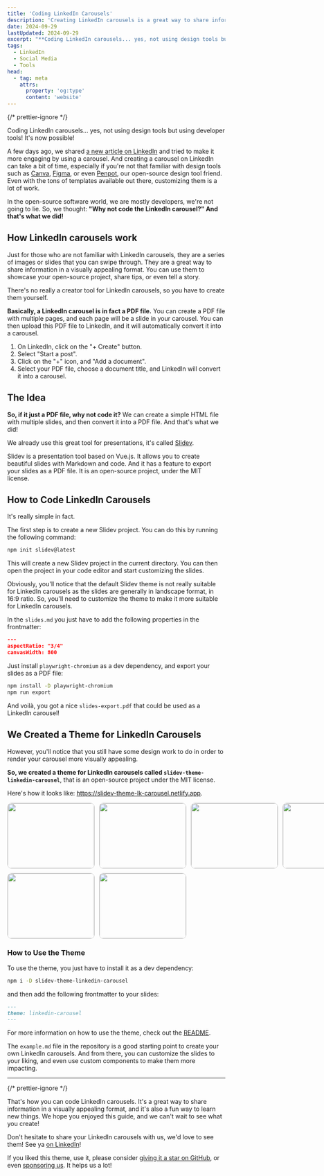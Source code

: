 ```yaml
---
title: 'Coding LinkedIn Carousels'
description: 'Creating LinkedIn carousels is a great way to share information in a visually appealing format. Learn how to code LinkedIn carousels with this guide.'
date: 2024-09-29
lastUpdated: 2024-09-29
excerpt: "**Coding LinkedIn carousels... yes, not using design tools but using developer tools! It's now possible!**<br><br>Learn how to code LinkedIn carousels with Slidev and discover our open-source Slidev theme for LinkedIn carousels named `slidev-theme-linkedin-carousel`."
tags:
  - LinkedIn
  - Social Media
  - Tools
head:
  - tag: meta
    attrs:
      property: 'og:type'
      content: 'website'
---
```



{/* prettier-ignore */}
<p class="lead">Coding LinkedIn carousels... yes, not using design tools but using developer tools! It's now possible!</p>

A few days ago, we shared [a new article on LinkedIn](https://www.linkedin.com/posts/open-re-source_generate-github-repositories-top-contributors-activity-7245171076966559745-sBAM/) and tried to make it more engaging by using a carousel. And creating a carousel on LinkedIn can take a bit of time, especially if you're not that familiar with design tools such as [Canva](https://www.canva.com), [Figma](https://www.figma.com), or even [Penpot](https://penpot.app/), our open-source design tool friend. Even with the tons of templates available out there, customizing them is a lot of work.

In the open-source software world, we are mostly developers, we're not going to lie. So, we thought: **"Why not code the LinkedIn carousel?" And that's what we did!**

## How LinkedIn carousels work

Just for those who are not familiar with LinkedIn carousels, they are a series of images or slides that you can swipe through. They are a great way to share information in a visually appealing format. You can use them to showcase your open-source project, share tips, or even tell a story.

There's no really a creator tool for LinkedIn carousels, so you have to create them yourself.

**Basically, a LinkedIn carousel is in fact a PDF file.** You can create a PDF file with multiple pages, and each page will be a slide in your carousel. You can then upload this PDF file to LinkedIn, and it will automatically convert it into a carousel.

1. On LinkedIn, click on the "+ Create" button.
2. Select "Start a post".
3. Click on the "+" icon, and "Add a document".
4. Select your PDF file, choose a document title, and LinkedIn will convert it into a carousel.

<ContentImage src="/images/coding-linkedin-carousels-1.png" alt="" width="400" height="320" />

<ContentImage src="/images/coding-linkedin-carousels-2.png" alt="" width="400" height="257" />

## The Idea

**So, if it just a PDF file, why not code it?** We can create a simple HTML file with multiple slides, and then convert it into a PDF file. And that's what we did!

We already use this great tool for presentations, it's called [Slidev](https://sli.dev/).

Slidev is a presentation tool based on Vue.js. It allows you to create beautiful slides with Markdown and code. And it has a feature to export your slides as a PDF file. It is an open-source project, under the MIT license.

<ShowcaseGitHubRepo env="slidevjs" repo="slidev" img="83095831" description="Presentation Slides for Developers" />

## How to Code LinkedIn Carousels

It's really simple in fact.

The first step is to create a new Slidev project. You can do this by running the following command:

```sh
npm init slidev@latest
```

This will create a new Slidev project in the current directory. You can then open the project in your code editor and start customizing the slides.

Obviously, you'll notice that the default Slidev theme is not really suitable for LinkedIn carousels as the slides are generally in landscape format, in 16:9 ratio. So, you'll need to customize the theme to make it more suitable for LinkedIn carousels.

In the `slides.md` you just have to add the following properties in the frontmatter:

```json
---
aspectRatio: "3/4"
canvasWidth: 800
```

Just install `playwright-chromium` as a dev dependency, and export your slides as a PDF file:

```sh
npm install -D playwright-chromium
npm run export
```

And voilà, you got a nice `slides-export.pdf` that could be used as a LinkedIn carousel!

## We Created a Theme for LinkedIn Carousels

However, you'll notice that you still have some design work to do in order to render your carousel more visually appealing.

**So, we created a theme for LinkedIn carousels called `slidev-theme-linkedin-carousel`**, that is an open-source project under the MIT license.

<ShowcaseGitHubRepo
	env="Open-reSource"
	repo="slidev-theme-linkedin-carousel"
	img="129324099"
	description="Slidev theme to create LinkedIn carousels"
/>

Here's how it looks like: https://slidev-theme-lk-carousel.netlify.app.

<div style="display: grid; gap: 10px; grid-template-columns: repeat(4, 1fr);">
	<Image
		src="https://cdn.jsdelivr.net/npm/slidev-theme-linkedin-carousel@latest/example-export/1.png"
		width="200"
		height="150"
		style="border: 1px solid lightgray; border-radius: 10px; margin-top: 0"
		alt=""
	/>
	<Image
		src="https://cdn.jsdelivr.net/npm/slidev-theme-linkedin-carousel@latest/example-export/2.png"
		width="200"
		height="150"
		style="border: 1px solid lightgray; border-radius: 10px; margin-top: 0"
		alt=""
	/>
	<Image
		src="https://cdn.jsdelivr.net/npm/slidev-theme-linkedin-carousel@latest/example-export/3.png"
		width="200"
		height="150"
		style="border: 1px solid lightgray; border-radius: 10px; margin-top: 0"
		alt=""
	/>
	<Image
		src="https://cdn.jsdelivr.net/npm/slidev-theme-linkedin-carousel@latest/example-export/4.png"
		width="200"
		height="150"
		style="border: 1px solid lightgray; border-radius: 10px; margin-top: 0"
		alt=""
	/>
	<Image
		src="https://cdn.jsdelivr.net/npm/slidev-theme-linkedin-carousel@latest/example-export/5.png"
		width="200"
		height="150"
		style="border: 1px solid lightgray; border-radius: 10px; margin-top: 0"
		alt=""
	/>
	<Image
		src="https://cdn.jsdelivr.net/npm/slidev-theme-linkedin-carousel@latest/example-export/6.png"
		width="200"
		height="150"
		style="border: 1px solid lightgray; border-radius: 10px; margin-top: 0"
		alt=""
	/>
</div>

### How to Use the Theme

To use the theme, you just have to install it as a dev dependency:

```sh
npm i -D slidev-theme-linkedin-carousel
```

and then add the following frontmatter to your slides:

```md
---
theme: linkedin-carousel
---
```

For more information on how to use the theme, check out the [README](https://github.com/Open-reSource/slidev-theme-linkedin-carousel).

The `example.md` file in the repository is a good starting point to create your own LinkedIn carousels. And from there, you can customize the slides to your liking, and even use custom components to make them more impacting.

---

{/* prettier-ignore */}
<p class="lead">That's how you can code LinkedIn carousels. It's a great way to share information in a visually appealing format, and it's also a fun way to learn new things. We hope you enjoyed this guide, and we can't wait to see what you create!</p>

Don't hesitate to share your LinkedIn carousels with us, we'd love to see them! See ya [on LinkedIn](https://www.linkedin.com/company/open-re-source/)!

If you liked this theme, use it, please consider [giving it a star on GitHub](https://github.com/Open-reSource/slidev-theme-linkedin-carousel), or even [sponsoring us](https://github.com/sponsors/Open-reSource/). It helps us a lot!
